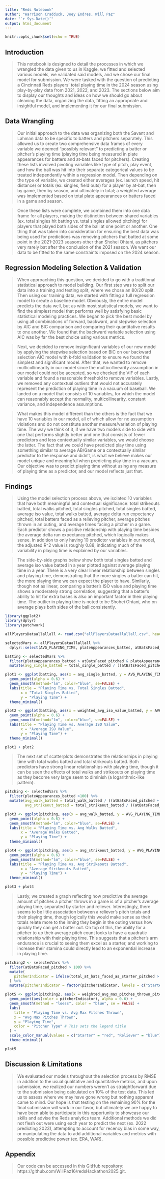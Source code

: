 ---
title: "Reds Notebook"
author: "Harrison Cradduck, Joey Endres, Will Paz"
date: "`r Sys.Date()`"
output: html_document
---

```{r setup, include=FALSE}
knitr::opts_chunk$set(echo = TRUE)
```

## Introduction

> This notebook is designed to detail the processes in which we wrangled the data given to us in Kaggle, we fitted and selected various models, we validated said models, and we chose our final model for submission. We were tasked with the question of predicting a Cincinnati Reds players' total playing time in the 2024 season using play-by-play data from 2021, 2022, and 2023. The sections below aim to display our thoughts and ideas on how we should go about cleaning the data, organizing the data, fitting an appropriate and insightful model, and implementing it for our final submission.

## Data Wrangling

> Our initial approach to the data was organizing both the Savant and Lahman data to be specific to batters and pitchers separately. This allowed us to create two comprehensive data frames of every variable we deemed "possibly relevant" to predicting a batter or pitcher's playing time (playing time being measured in plate appearances for batters and at-bats faced for pitchers). Creating these lists involved pivoting variables like type of pitch, play event, and how the ball was hit into their separate categorical values to be treated independently within a regression model. Then depending on the type of variable, we created either averages (ex. launch speed, hit distance) or totals (ex. singles, field outs) for a player by at-bat, then by game, then by season, and ultimately in total; a weighted average was implemented based on total plate appearances or batters faced in a game and season. 

> Once these lists were complete, we combined them into one data frame for all players, making the distinction between shared variables (ex. total singles hit batting vs. total singles allowed pitching) for players that played both sides of the ball at one point or another. One thing that was taken into consideration for ensuring the best data was being used for predictions was removing pitchers that batted at some point in the 2021-2023 seasons other than Shohei Ohtani, as pitchers very rarely bat after the conclusion of the 2021 season. We want our data to be fitted to the same constraints imposed on the 2024 season.

## Regression Modeling Selection & Validation

> When approaching this question, we decided to go with a traditional statistical approach to model building. Our first step was to split our data into a training and testing split, where we chose an 80/20 split. Then using our training data, we started with fitting a full regression model to create a baseline model. Obviously, the entire model predicts the data well, but as with most statistical models, we want to find the simplest model that performs well by satisfying basic statistical modeling practices. We began to pick the best model by using all combinations of forward, backward, and stepwise selection by AIC and BIC comparison and comparing their quantitative results to one another. We found that the backward variable selection using AIC was by far the best choice using various metrics. 

> Next, we decided to remove insignificant variables of our new model by applying the stepwise selection based on BIC on our backward selection AIC model with k-fold validation to ensure we found the simplest and significant model. After that, we wanted to remove multicollinearity in our model since the multicollinearity assumption in our model could not be accepted, so we checked the VIF of each variable and found a reasonable threshold to remove variables. Lastly, we removed any contextual outliers that would not accurately represent the prediction of playing time in a vacuum of baseball. We landed on a model that consists of 10 variables, for which the model can reasonably accept the normality, multicollinearity, constant variance, and independence assumptions.

> What makes this model different than the others is the fact that we have 10 variables in our model, all of which allow for no assumption violations and do not constitute another measure/variation of playing time. The way we think of it, if we have two models side to side with one that performs slightly better and one that consists of fewer predictors and less contextually similar variables, we would choose the latter. The fact that we could have predicted play time using something similar to average AB/Game or a contextually similar predictor to the response and didn't, is what we believe makes our model unique and meaningful when predicting play time in a vacuum. Our objective was to predict playing time without using any measure of playing time as a predictor, and our model reflects just that.

## Findings

> Using the model selection process above, we isolated 10 variables that have both meaningful and contextual significance: total strikeouts batted, total walks pitched, total singles pitched, total singles batted, average iso value, total walks batted, average delta run expectancy pitched, total batters faced as a relieving pitcher, average pitches thrown in an outing, and average times facing a pitcher in a game. Each predictor shows a positive relationship with playing time besides the average delta run expectancy pitched, which logically makes sense. In addition to only having 10 predictor variables in our model, the adjusted R^2 value is roughly 0.88, indicating much of the variability in playing time is explained by our variables.

> The side-by-side graphs below show both total singles batted and average iso value batted in a year plotted against average playing time in a year. There is a very clear linear relationship between singles and playing time, demonstrating that the more singles a batter can hit, the more playing time we can expect the player to have. Similarly, though not as linear, comparing a batter's ISO value and playing time shows a moderately strong correlation, suggesting that a batter's ability to hit for extra bases is also an important factor in their playing time. The outlier in playing time is noted to be Shohei Ohtani, who on average plays both sides of the ball consistently.

```{r, echo=FALSE, warning=FALSE, message=FALSE}
library(ggplot2)
library(dplyr)
library(patchwork)

allPlayersDataallallall <- read.csv("allPlayersDataallallall.csv", header=TRUE)

selectedVars <- allPlayersDataallallall %>% 
  dplyr::select(AVG_PLAYING_TIME, plateAppearances_batted, atBatsFaced_pitched, weighted_avg_iso_value_batted, total_single_batted, weighted_avg_max_times_faced_batted, weighted_avg_max_pitches_thrown_pitched, total_walk_batted, total_strikeout_batted, total_at_bats_faced_as_starter_pitched, total_at_bats_faced_as_reliever_pitched)
```

```{r, fig.width=10, fig.height=5, echo=FALSE, message=FALSE}
batting <- selectedVars %>% 
  filter(plateAppearances_batted > atBatsFaced_pitched & plateAppearances_batted > 100) %>% 
  mutate(avg_single_batted = total_single_batted / ((atBatsFaced_pitched + plateAppearances_batted)/AVG_PLAYING_TIME))

plot1 <- ggplot(batting, aes(x = avg_single_batted, y = AVG_PLAYING_TIME)) +
  geom_point(alpha = 0.6) +  
  geom_smooth(method="lm", color="blue", se=FALSE) +
  labs(title = "Playing Time vs. Total Singles Batted",
       x = "Total Singles Batted",
       y = "Playing Time") +
  theme_minimal()

plot2 <- ggplot(batting, aes(x = weighted_avg_iso_value_batted, y = AVG_PLAYING_TIME)) +
  geom_point(alpha = 0.6) +  
  geom_smooth(method="lm", color="blue", se=FALSE) +
  labs(title = "Playing Time vs. Average ISO Value",
       x = "Average ISO Value",
       y = "Playing Time") +
  theme_minimal()

plot1 + plot2
```

> The next set of scatterplots demonstrates the relationships in playing time with total walks batted and total strikeouts batted. Both predictors have strong linear relationships with playing time, though it can be seen the effects of total walks and strikeouts on playing time as they become very large seem to diminish (a logarithmic-like pattern).

```{r, fig.width=10, fig.height=5, echo=FALSE, message=FALSE}
pitching <- selectedVars %>% 
  filter(plateAppearances_batted >100) %>%
  mutate(avg_walk_batted = total_walk_batted / ((atBatsFaced_pitched + plateAppearances_batted)/AVG_PLAYING_TIME),
         avg_strikeout_batted = total_strikeout_batted / ((atBatsFaced_pitched + plateAppearances_batted)/AVG_PLAYING_TIME))

plot3 <- ggplot(pitching, aes(x = avg_walk_batted, y = AVG_PLAYING_TIME)) +
  geom_point(alpha = 0.6) +  
  geom_smooth(method="lm", color="blue", se=FALSE) +
  labs(title = "Playing Time vs. Avg Walks Batted",
       x = "Average Walks Batted",
       y = "Playing Time") +
  theme_minimal()

plot4 <- ggplot(pitching, aes(x = avg_strikeout_batted, y = AVG_PLAYING_TIME)) +
  geom_point(alpha = 0.6) +  
  geom_smooth(method="lm", color="blue", se=FALSE) +
  labs(title = "Playing Time vs. Avg Strikeouts Batted",
       x = "Average Strikeouts Batted",
       y = "Playing Time") +
  theme_minimal()

plot3 + plot4
```

> Lastly, we created a graph reflecting how predictive the average amount of pitches a pitcher throws in a game is of a pitcher's average playing time, separated by starter and reliever. Interestingly, there seems to be little association between a reliever's pitch totals and their playing time, though logically this would make sense as their totals relate more to the inning they begin in the outing versus how quickly they can get a batter out. On top of this, the ability for a pitcher to up their average pitch count looks to have a quadratic relationship with their playing time. This suggests that a pitcher's arm endurance is crucial to seeing them excel as a starter, and working to increase their stamina could directly lead to an exponential increase in playing time.

```{r, fig.width=10, fig.height=5, echo=FALSE, message=FALSE}
pitching2 <- selectedVars %>% 
  filter(atBatsFaced_pitched > 100) %>% 
  mutate(
    pitcherIndicator = ifelse(total_at_bats_faced_as_starter_pitched > total_at_bats_faced_as_reliever_pitched, "Starter", "Reliever")
  ) %>%
  mutate(pitcherIndicator = factor(pitcherIndicator, levels = c("Starter", "Reliever")))

plot5 <- ggplot(pitching2, aes(x = weighted_avg_max_pitches_thrown_pitched, y = AVG_PLAYING_TIME)) +
  geom_point(aes(color = pitcherIndicator), alpha = 0.6) +  
  geom_smooth(method = "loess", color = "blue", se = FALSE) +
  labs(
    title = "Playing Time vs. Avg Max Pitches Thrown",
    x = "Avg Max Pitches Thrown",
    y = "Playing Time",
    color = "Pitcher Type" # This sets the legend title
  ) +
  scale_color_manual(values = c("Starter" = "red", "Reliever" = "blue")) +
  theme_minimal()

plot5
```

## Discussion & Limitations

> We evaluated our models throughout the selection process by RMSE in addition to the usual qualitative and quantitative metrics, and upon submission, we realized our numbers weren't as straightforward due to the submission being calculated on 10% of the test data. This led us to assess where we may have gone wrong but nothing apparent came to mind. Our hope is that testing on the remaining 90% for the final submission will work in our favor, but ultimately we are happy to have been able to participate in this opportunity to showcase our skills and advise the Reds analytics team. Additional methods we did not flesh out were using each year to predict the next (ex. 2022 predicting 2023), attempting to account for recency bias in some way, or manipulating the data to add additional variables and metrics with possible predictive power (ex. ERA, WAR).

## Appendix

> Our code can be accessed in this GitHub repository: https://github.com/WillPaz16/redsHackathon2025.git.
